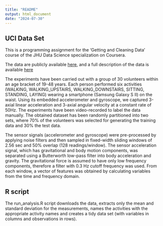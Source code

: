 ```yaml
---
title: "README"
output: html_document
date: "2024-07-30"
---
```



## UCI Data Set

This is a programming assignment for the 'Getting and Cleaning Data' course of the JHU Data Science specialization on Coursera.

The data are publicly available [here](https://d396qusza40orc.cloudfront.net/getdata%2Fprojectfiles%2FUCI%20HAR%20Dataset.zip), and a full description of the data is available [here](http://archive.ics.uci.edu/dataset/240/human+activity+recognition+using+smartphones)

The experiments have been carried out with a group of 30 volunteers within an age bracket of 19-48 years. Each person performed six activities (WALKING, WALKING_UPSTAIRS, WALKING_DOWNSTAIRS, SITTING, STANDING, LAYING) wearing a smartphone (Samsung Galaxy S II) on the waist. Using its embedded accelerometer and gyroscope, we captured 3-axial linear acceleration and 3-axial angular velocity at a constant rate of 50Hz. The experiments have been video-recorded to label the data manually. The obtained dataset has been randomly partitioned into two sets, where 70% of the volunteers was selected for generating the training data and 30% the test data. 

The sensor signals (accelerometer and gyroscope) were pre-processed by applying noise filters and then sampled in fixed-width sliding windows of 2.56 sec and 50% overlap (128 readings/window). The sensor acceleration signal, which has gravitational and body motion components, was separated using a Butterworth low-pass filter into body acceleration and gravity. The gravitational force is assumed to have only low frequency components, therefore a filter with 0.3 Hz cutoff frequency was used. From each window, a vector of features was obtained by calculating variables from the time and frequency domain.

## R script
The run_analysis.R script downloads the data, extracts only the mean and standard deviation for the measurements, names the activities with the appropriate activity names and creates a tidy data set (with variables in columns and observations in rows).
